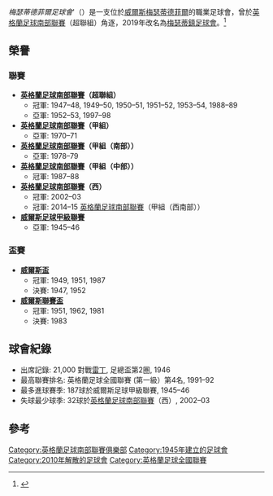 {{Infobox football club
| clubname=梅瑟蒂德菲爾足球會
| image    = <!-- 檔案不存在 Merthyr club logo.png ，可從英文維基百科取得 -->
| alt      = Official logo of Merthyr Tydfil Football Club
| fullname=Merthyr Tydfil Football Club
| nickname=The Martyrs
| founded  = 1945
| dissolved = 2010
| ground   = [[梅瑟蒂德菲爾|梅瑟蒂德菲爾]][[佩尼達倫公園|佩尼達倫公園]]
| capacity = 10,000 (1,500 座位)
| chairman = Anthony Hughes
| manager  = Garry Shephard

| league   = 
| season   = 2009-10
| position = [[英格蘭足球南部聯賽|英格蘭足球南部聯賽]]（超聯組）, 第17名
| pattern_la1=_black_hoops|pattern_b1=_black_hoops_white_pinstripe|pattern_ra1=_black_hoops|
  leftarm1=ffffff|body1=ffffff|rightarm1=ffffff|shorts1=000000|socks1=ffffff|
  pattern_la2=_yellowbluehoops|pattern_b2=_yellowbluehoops_2|pattern_ra2=_yellowbluehoops|
  leftarm2=ff0000|body2=ff0000|rightarm2=ff0000|shorts2=00004D|socks2=FFFF0A|
}}

''梅瑟蒂德菲爾足球會'''（{{lang-en|Merthyr Tydfil Football Club}}）是一支位於[[威爾斯|威爾斯]][[梅瑟蒂德菲爾|梅瑟蒂德菲爾]]的職業足球會，曾於[[英格蘭足球南部聯賽|英格蘭足球南部聯賽]]（超聯組）角逐，2019年改名為[[梅瑟蒂鎮足球會|梅瑟蒂鎮足球會]]。<ref>{{cite web|url=http://www.walesonline.co.uk/sport/football/football-news/revamped-merthyr-ready-next-chapter-1908277|title=Revamped Merthyr ready for next chapter|first=|last=WalesOnline|date=15 July 2010|website=walesonline|accessdate=6 February 2019|archive-date=2019-03-29|archive-url=https://web.archive.org/web/20190329112813/https://www.walesonline.co.uk/sport/football/football-news/revamped-merthyr-ready-next-chapter-1908277|dead-url=no}}</ref>
==榮譽==

===聯賽===
*'''[[英格蘭足球南部聯賽|英格蘭足球南部聯賽]]（超聯組）'''
**冠軍: 1947–48, 1949–50, 1950–51, 1951–52, 1953–54, 1988–89
**亞軍: 1952–53, 1997–98
*'''[[英格蘭足球南部聯賽|英格蘭足球南部聯賽]]（甲組）'''
**亞軍: 1970–71
*'''[[英格蘭足球南部聯賽|英格蘭足球南部聯賽]]（甲組（南部））'''
**亞軍: 1978–79
*'''[[英格蘭足球南部聯賽|英格蘭足球南部聯賽]]（甲組（中部））'''
**冠軍: 1987–88
*'''[[英格蘭足球南部聯賽|英格蘭足球南部聯賽]]（西）'''
**冠軍: 2002–03
**冠軍:  2014–15 [[英格蘭足球南部聯賽|英格蘭足球南部聯賽]]（甲組（西南部））
*'''[[威爾斯足球甲級聯賽|威爾斯足球甲級聯賽]]'''
**亞軍: 1945–46

===盃賽===
*'''[[威爾斯盃|威爾斯盃]]'''
**冠軍: 1949, 1951, 1987
**決賽: 1947, 1952
*'''[[威爾斯聯賽盃|威爾斯聯賽盃]]'''
**冠軍: 1951, 1962, 1981
**決賽: 1983

==球會紀錄==
*出席記錄: 21,000 對戰[[雷丁足球會|雷丁]], 足總盃第2圏, 1946
*最高聯賽排名: 英格蘭足球全國聯賽 (第一級）第4名, 1991–92
*最多進球賽季: 187球於威爾斯足球甲級聯賽, 1945–46
*失球最少球季: 32球於[[英格蘭足球南部聯賽|英格蘭足球南部聯賽]]（西）, 2002–03

==參考==
{{Reflist}}

[[Category:英格蘭足球南部聯賽俱樂部|Category:英格蘭足球南部聯賽俱樂部]]
[[Category:1945年建立的足球會|Category:1945年建立的足球會]]
[[Category:2010年解散的足球會|Category:2010年解散的足球會]]
[[Category:英格蘭足球全國聯賽|Category:英格蘭足球全國聯賽]]